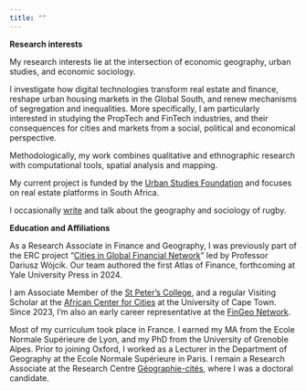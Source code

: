 ---
title: ""
---

**Research interests**

My research interests lie at the intersection of economic geography, urban studies, and economic sociology.

I investigate how digital technologies transform real estate and finance, reshape urban housing markets in the Global South, and renew mechanisms of segregation and inequalities. More specifically, I am particularly interested in studying the PropTech and FinTech industries, and their consequences for cities and markets from a social, political and economical perspective.

Methodologically, my work combines qualitative and ethnographic research with computational tools, spatial analysis and mapping.

My current project is funded by the [Urban Studies Foundation](https://www.urbanstudiesfoundation.org/) and focuses on real estate platforms in South Africa.

I occasionally [write](https://jmigozzi.github.io/posts.html#category=Rugby) and talk about the geography and sociology of rugby.


**Education and Affiliations**

As a Research Associate in Finance and Geography, I was previously part of the ERC project "[Cities in Global Financial Network](https://www.citynet21.org/)" led by Professor Dariusz Wójcik. Our team authored the first Atlas of Finance, forthcoming at Yale University Press in 2024.

I am Associate Member of the [St Peter's College](https://www.spc.ox.ac.uk/), and a regular Visiting Scholar at the [African Center for Cities](https://www.africancentreforcities.net/) at the University of Cape Town. Since 2023, I'm also an early career representative at the [FinGeo Network](https://www.fingeo.net/).

Most of my curriculum took place in France. I earned my MA from the Ecole Normale Supérieure de Lyon, and my PhD from the University of Grenoble Alpes. Prior to joining Oxford, I worked as a Lecturer in the Department of Geography at the Ecole Normale Supérieure in Paris. I remain a Research Associate at the Research Centre [Géographie-cités](https://geographie-cites.cnrs.fr/en/geographie-cites/), where I was a doctoral candidate. 
